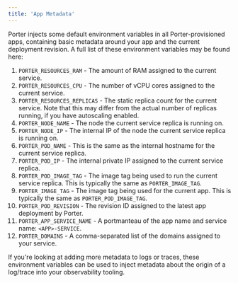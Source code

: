```yaml
---
title: 'App Metadata'
---
```


Porter injects some default environment variables in all Porter-provisioned apps, containing basic metadata around your app and the current deployment revision. A full list of these environment variables may be found here:

1. `PORTER_RESOURCES_RAM` - The amount of RAM assigned to the current service.
2. `PORTER_RESOURCES_CPU` - The number of vCPU cores assigned to the current service.
3. `PORTER_RESOURCES_REPLICAS` - The static replica count for the current service. Note that this may differ from the actual number of replicas running, if you have autoscaling enabled.
4. `PORTER_NODE_NAME` - The node the current service replica is running on.
5. `PORTER_NODE_IP` - The internal IP of the node the current service replica is running on.
6. `PORTER_POD_NAME` - This is the same as the internal hostname for the current service replica.
7. `PORTER_POD_IP` - The internal private IP assigned to the current service replica.
8. `PORTER_POD_IMAGE_TAG` - The image tag being used to run the current service replica. This is typically the same as `PORTER_IMAGE_TAG`.
9. `PORTER_IMAGE_TAG` - The image tag being used for the current app. This is typically the same as `PORTER_POD_IMAGE_TAG`.
10. `PORTER_POD_REVISION` - The revision ID assigned to the latest app deployment by Porter.
11. `PORTER_APP_SERVICE_NAME` - A portmanteau of the app name and service name: `<APP>-SERVICE`.
12. `PORTER_DOMAINS` - A comma-separated list of the domains assigned to your service.

If you're looking at adding more metadata to logs or traces, these environment variables can be used to inject metadata about the origin of a log/trace into your observability tooling.
